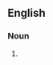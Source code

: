 {{also|airtankers}}

==English==

===Noun===
{{head|en|noun form|head=[[air]] [[tanker]]s}}
# {{plural of|air tanker|lang=en}}